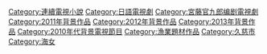{{NoteTA
|G1=JP
}}
{{Catmore|小海女|《小海女》}}


{{DEFAULTSORT:Amachan}}
[[Category:連續電視小說|Category:連續電視小說]]
[[Category:日語電視劇|Category:日語電視劇]]
[[Category:宮藤官九郎编剧電視劇|Category:宮藤官九郎编剧電視劇]]
[[Category:2011年背景作品|Category:2011年背景作品]]
[[Category:2012年背景作品|Category:2012年背景作品]]
[[Category:2013年背景作品|Category:2013年背景作品]]
[[Category:2010年代背景電視節目|Category:2010年代背景電視節目]]
[[Category:漁業題材作品|Category:漁業題材作品]]
[[Category:久慈市|Category:久慈市]]
[[Category:海女|Category:海女]]